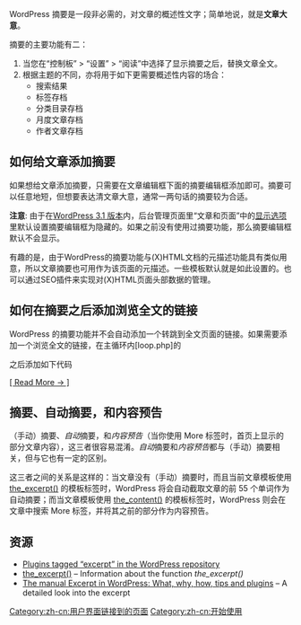 {{Languages|
{{en|Excerpt}}
{{es|Extracto}}
{{pt-br|Resumo}}
{{ru|Отрывок}}
{{ja|抜粋}}
{{zh-cn|摘要}}
}}

WordPress 摘要是一段非必需的，对文章的概述性文字；简单地说，就是'''文章大意'''。

摘要的主要功能有二：

#   当您在“控制板” > “设置” > “阅读”中选择了显示摘要之后，替换文章全文。
#   根据主题的不同，亦将用于如下更需要概述性内容的场合：
#*      搜索结果
#*      标签存档
#*      分类目录存档
#*      月度文章存档
#*      作者文章存档

== 如何给文章添加摘要 ==

如果想给文章添加摘要，只需要在文章编辑框下面的摘要编辑框添加即可。摘要可以任意地短，但想要表达清文章大意，通常一两句话的摘要较为合适。

'''注意''': 由于在[[Version 3.1|WordPress 3.1 版本]]内，后台管理页面里“文章和页面”中的[[Administration Panels#Screen_Options|显示选项]]里默认设置摘要编辑框为隐藏的。如果之前没有使用过摘要功能，那么摘要编辑框默认不会显示。

有趣的是，由于WordPress的摘要功能与(X)HTML文档的元描述功能具有类似用意，所以文章摘要也可用作为该页面的元描述。一些模板默认就是如此设置的。也可以通过SEO插件来实现对(X)HTML页面头部数据的管理。

== 如何在摘要之后添加浏览全文的链接 ==

WordPress 的摘要功能并不会自动添加一个转跳到全文页面的链接。如果需要添加一个浏览全文的链接，在主循环内[loop.php]的 <?php the_excerpt(); ?> 之后添加如下代码

<a href="<?php echo get_permalink(); ?>"> [ Read More &rarr; ]</a>

== 摘要、自动摘要，和内容预告 ==

（手动）摘要、''自动''摘要，和''内容预告''（当你使用 More 标签时，首页上显示的部分文章内容），这三者很容易混淆。''自动''摘要和''内容预告''都与（手动）摘要相关，但与它也有一定的区别。

这三者之间的关系是这样的：当文章没有（手动）摘要时，而且当前文章模板使用 [[Template_Tags/the_excerpt|the_excerpt()]] 的模板标签时，WordPress 将会自动截取文章的前 55 个单词作为自动摘要；而当文章模板使用 [[Template_Tags/the_content|the_content()]] 的模板标签时，WordPress 则会在文章中搜索 More 标签，并将其之前的部分作为内容预告。

== 资源 ==

*   [http://wordpress.org/extend/plugins/tags/excerpt Plugins tagged “excerpt” in the WordPress repository]
*   [[Template_Tags/the_excerpt|the_excerpt()]] – Information about the function ''the_excerpt()''
*   [http://op111.net/67 The manual Excerpt in WordPress:  What, why, how, tips and plugins] – A detailed look into the excerpt

{{zh-cn:Stub}}
[[Category:zh-cn:用户界面链接到的页面]]
[[Category:zh-cn:开始使用]]